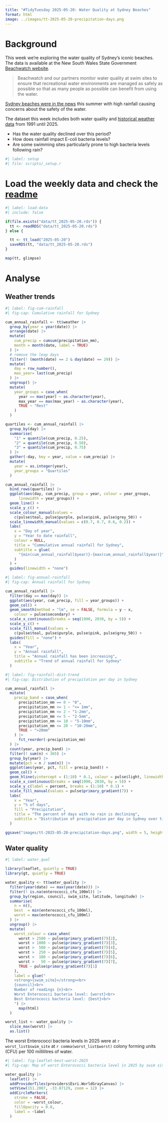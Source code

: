 ```yaml
---
title: "#TidyTuesday 2025-05-20: Water Quality at Sydney Beaches"
format: html
image: ../images/tt-2025-05-20-precipitation-days.png
---
```


# Background

This week we're exploring the water quality of Sydney's iconic beaches. The data is available at the New South Wales State Government [Beachwatch website](https://www.beachwatch.nsw.gov.au/waterMonitoring/waterQualityData).

> Beachwatch and our partners monitor water quality at swim sites to ensure that recreational water environments are managed as safely as possible so that as many people as possible can benefit from using the water.

[Sydney beaches were in the news](https://www.abc.net.au/news/2025-01-10/pollution-risks-in-sydney-beaches-contaminated-waterways-rain/104790856.) this summer with high rainfall causing concerns about the safety of the water.

The dataset this week includes both water quality and [historical weather data](https://open-meteo.com/) from 1991 until 2025.

- Has the water quality declined over this period?
- How does rainfall impact E-coli bacteria levels?
- Are some swimming sites particularly prone to high bacteria levels following rain?

```r
#| label: setup
#| file: scripts/_setup.r

```

# Load the weekly data and check the [readme](https://github.com/rfordatascience/tidytuesday/tree/main/data/2025/2025-05-20)

```r
#| label: load-data
#| include: false

if(file.exists("data/tt_2025-05-20.rds")) {
  tt <- readRDS("data/tt_2025-05-20.rds")
} else {

  tt <- tt_load("2025-05-20")
  saveRDS(tt, "data/tt_2025-05-20.rds")
}

map(tt, glimpse)

```



# Analyse

## Weather trends

```r
#| label: fig-cum-rainfall
#| fig-cap: Cumulative rainfall for Sydney

cum_annual_rainfall <- tt$weather |> 
  group_by(year = year(date)) |> 
  arrange(date) |> 
  mutate(
    cum_precip = cumsum(precipitation_mm),
    month = month(date, label = TRUE)
  ) |> 
  # remove the leap days
  filter(! (month(date) == 2 & day(date) == 29)) |> 
  mutate(
    day = row_number(),
    max_year= last(cum_precip)
  ) |> 
  ungroup() |> 
  mutate(
    year_groups = case_when(
      year == max(year) ~ as.character(year),
      max_year == max(max_year) ~ as.character(year),
      TRUE ~ "Rest"
    )
  )

quartiles <- cum_annual_rainfall |> 
  group_by(day) |> 
  summarise(
    "1" = quantile(cum_precip, 0.25),
    "2" = quantile(cum_precip, 0.50),
    "3" = quantile(cum_precip, 0.75)
  ) |> 
  gather(-day, key = year, value = cum_precip) |> 
  mutate(
    year = as.integer(year),
    year_groups = "Quartiles"
  )

cum_annual_rainfall |> 
  bind_rows(quartiles) |> 
  ggplot(aes(day, cum_precip, group = year, colour = year_groups,
      linewidth = year_groups)) +
  geom_line() +
  scale_y_c() +
  scale_colour_manual(values = 
    c(pulse$teal, pulse$purple, pulse$pink, pulse$grey_50)) +
  scale_linewidth_manual(values = c(0.7, 0.7, 0.6, 0.2)) +
  labs(
    x = "Day of year", 
    y = "Year to date rainfall", 
    colour = NULL,
    title = "Cummulative annual rainfall for Sydney",
    subtitle = glue(
      "{min(cum_annual_rainfall$year)}-{max(cum_annual_rainfall$year)}"
    )
  ) +
  guides(linewidth = "none")

```

```r
#| label: fig-annual-rainfall
#| fig-cap: Annual rainfall for Sydney

cum_annual_rainfall |> 
  filter(day == max(day)) |> 
  ggplot(aes(year, cum_precip, fill = year_groups)) +
  geom_col() +
  geom_smooth(method = "lm", se = FALSE, formula = y ~ x, 
    colour = pulse$secondary) +
  scale_x_continuous(breaks = seq(1990, 2030, by = 5)) +
  scale_y_c() +
  scale_fill_manual(values = 
    c(pulse$teal, pulse$purple, pulse$pink, pulse$grey_50)) +
  guides(fill = "none") +
  labs(
    x = "Year",
    y = "Annual rainfall",
    title = "Annual rainfall has been increasing",
    subtitle = "Trend of annual rainfall for Sydney"
  )

```

```r
#| label: fig-rainfall-dist-trend
#| fig-cap: Distribution of precipitation per day in Sydney

cum_annual_rainfall |>
  mutate(
    precip_band = case_when(
      precipitation_mm == 0 ~ "0",
      precipitation_mm <= 1 ~ "<= 1mm",
      precipitation_mm <= 2 ~ "1-2mm",
      precipitation_mm <= 5 ~ "2-5mm",
      precipitation_mm <= 10 ~ "5-10mm",
      precipitation_mm <= 20 ~ "10-20mm",
      TRUE ~ ">20mm"
    ) |> 
      fct_reorder(-precipitation_mm)
  ) |> 
  count(year, precip_band) |> 
  filter(! sum(n) < 365) |> 
  group_by(year) |> 
  mutate(pct = n / sum(n)) |> 
  ggplot(aes(year, pct, fill = precip_band)) +
  geom_col() +
  geom_hline(yintercept = (1:10) * 0.1, colour = pulse$light, linewidth = 0.15) +
  scale_x_continuous(breaks = seq(1990, 2030, by = 5)) +
  scale_y_c(label = percent, breaks = (1:10) * 0.1) +
  scale_fill_manual(values = pulse$primary_gradient(7)) +
  labs(
    x = "Year",
    y = "% of days",
    fill = "Precipitation",
    title = "The percent of days with no rain is declining",
    subtitle = "Distribution of precipitation per day in Sydney over time"
  )

ggsave("images/tt-2025-05-20-precipitation-days.png", width = 5, height = 3.5)

```

## Water quality


```r
#| label: water_qual

library(leaflet, quietly = TRUE)
library(gt, quietly = TRUE)

water_quality <- tt$water_quality |> 
  filter(year(date) == max(year(date))) |> 
  filter(! is.na(enterococci_cfu_100ml)) |> 
  group_by(region, council, swim_site, latitude, longitude) |> 
  summarise(
    n = n(),
    best  = min(enterococci_cfu_100ml), 
    worst = max(enterococci_cfu_100ml)
  ) |> 
  ungroup() |> 
  mutate(
    worst_colour = case_when(
      worst > 2500 ~ pulse$primary_gradient(7)[2],
      worst > 1000 ~ pulse$primary_gradient(7)[3],
      worst >  500 ~ pulse$primary_gradient(7)[4],
      worst >  250 ~ pulse$primary_gradient(7)[5],
      worst >  100 ~ pulse$primary_gradient(7)[6],
      worst >   50 ~ pulse$primary_gradient(7)[7],
      TRUE ~ pulse$primary_gradient(7)[1]
    ),
    label = glue("
    <strong>{swim_site}</strong><br>
    {council}<br>
    Number of readings {n}<br>
    Worst Enterococci bacteria level: {worst}<br>
    Best Enterococci bacteria level: {best}<br>
    ") |> 
      map(html)
  ) 

worst_list <- water_quality |> 
  slice_max(worst) |> 
  as.list()
```

The worst Enterococci bacteria levels in 2025 were at 
`r worst_list$swim_site`
at 
`r comma(worst_list$worst)`
colony forming units (CFU) per 100 millilitres of water.

```r
#| label: fig-leaflet-best-worst-2025
#| fig-cap: Map of worst Enterococci bacteria level in 2025 by swim site

water_quality |> 
  leaflet() |> 
  addProviderTiles(providers$Esri.WorldGrayCanvas) |> 
  setView(151.2007, -33.87129, zoom = 12) |> 
  addCircleMarkers(
    stroke = FALSE,
    color = ~worst_colour,
    fillOpacity = 0.8,
    label = ~label
  )





```

